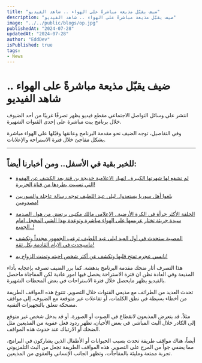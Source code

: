```yaml
---
title: "ضيف يقبّل مذيعة مباشرةً على الهواء .. شاهد الفيديو"
description: "ضيف يقبّل مذيعة مباشرةً على الهواء .. شاهد الفيديو"
image: "../../public/blogs/op.jpg"
publishedAt: "2024-07-28"
updatedAt: "2024-07-28"
author: "EddDev"
isPublished: true
tags:
- News
---
```


# ضيف يقبّل مذيعة مباشرةً على الهواء .. شاهد الفيديو

انتشر على وسائل التواصل الاجتماعي مقطع فيديو يظهر تصرفًا غريبًا من أحد الضيوف خلال برنامج يبث مباشرة على إحدى القنوات الشهيرة.

وفي التفاصيل، توجه الضيف نحو مقدمة البرنامج وعانقها وقبّلها على الهواء مباشرة بشكل مفاجئ خلال فترة الاستراحة والإعلانات.

---

## للخبر بقية في الأسفل.. ومن أخبارنا أيضاً:

- [لم تشفع لها شهرتها الكبيرة.. اڼهيار الاعلامية خديجة بن قنة بعد الكشف عن الهفوة التي تسببت بطردها من قناة الجزيرة!](https://techhubtalks.pro/blogs/khadija-ben-qenna-a-journey-of-triumphs-and-challenges)

- [بلغوا أهل سوريا يستعدوا.. ليلى عبد اللطيف توجه رسالة عاجلة والسوريين مصدومين!](https://techhubtalks.pro/blogs/abdelatif-syria)

- [الحلقة الأكثر جرأة في الكرة الأرضية.. الإعلامي مالك مكتبي يرتعش من هول الصدمة سيدة جريئة تختار عريسها على الهواء مباشرة وتوعدة بهذا الشي المخجل امام الجميع..!](https://techhubtalks.pro/blogs/watch)

- [المصيبة ستحدث في أول العيد ليلى عبد اللطيف ترعب الجمهور مجدداً وتكشف ماسيحدث في الايام القادمة بكل ثقة!](https://techhubtalks.pro/blogs/abdel-latif-now)

- [نانسي عجرم تفتح قلبها وتكشف عن أكثر شخص احبته وتمنت الزواج به!](https://techhubtalks.pro/blogs/nancy)

هذا التصرف أثار ضحك مقدمة البرنامج بدهشة. كما برر الضيف تصرفه بإعجابه بأداء المذيعة وفي العادة نظن ان فترة الاستراحة يحصل فيها امور عادية لكن المفاجاة ماحصل بالفيديو يظهر مايحصل خلال فترة الاستراحات في بعض المحطات الشهيرة.

تحدث العديد من الطرائف مع مذيعي القنوات خلال التصوير. تتنوع هذه المواقف الطريفة من أخطاء بسيطة في نطق الكلمات، أو تفاعلات غير متوقعة مع الضيوف، إلى مواقف مضحكة تتعلق بالتجهيزات التقنية.

مثلاً، قد يتعرض المذيعون لانقطاع في الصوت أو الصورة، أو قد يدخل شخص غير متوقع إلى الكادر خلال البث المباشر. في بعض الأحيان، تظهر ردود فعل عفوية من المذيعين مثل الضحك أو الارتباك عند حدوث هذه المواقف.

أيضاً، هناك مواقف طريفة تحدث بسبب الحيوانات أو الأطفال الذين يشاركون في البرامج، مما يضفي جواً من المرح على التصوير. هذه المواقف الطريفة تجعل من البث التلفزيوني تجربة ممتعة ومليئة بالمفاجآت، وتظهر الجانب الإنساني والعفوي من المذيعين.
